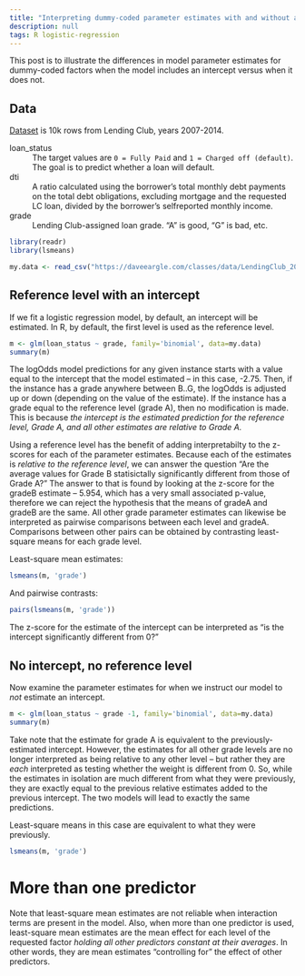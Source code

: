 ---
title: "Interpreting dummy-coded parameter estimates with and without a model intercept"
description: null
tags: R logistic-regression
---

This post is to illustrate the differences in model parameter estimates for dummy-coded factors when the model includes an intercept versus when it does not.


## Data

[Dataset](/classes/data/LendingClub_2007_2014_Cleaned_Reduced_NoTargetLeak.csv) is 10k rows from Lending Club, years 2007-2014.


loan_status
: The target values are `0 = Fully Paid` and `1 = Charged off (default)`. The goal is to predict whether a
  loan will default.

dti
: A ratio calculated using the borrower's total monthly debt payments on the total debt obligations, excluding mortgage and the requested LC loan, divided by the borrower's selfreported monthly income.

grade
: Lending Club-assigned loan grade. "A" is good, "G" is bad, etc.

```{r setup, message=FALSE, warning=FALSE}
library(readr)
library(lsmeans)

my.data <- read_csv("https://daveeargle.com/classes/data/LendingClub_2007_2014_Cleaned_Reduced_NoTargetLeak.csv")
```

## Reference level with an intercept

If we fit a logistic regression model, by default, an intercept will be estimated. In R, by default,
the first level is used as the reference level. 


```{r}
m <- glm(loan_status ~ grade, family='binomial', data=my.data)
summary(m)
```

The logOdds model predictions for any given instance starts with a value equal to the intercept that the model estimated -- in this case, -2.75. Then, if the instance has a grade anywhere between B..G, the logOdds is adjusted up or down (depending on the value of the estimate). If the instance has a grade
equal to the reference level (grade A), then no modification is made. This is because _the intercept
is the estimated prediction for the reference level, Grade A, and all other estimates are relative to
Grade A._

Using a reference level has the benefit of adding interpretabilty to the z-scores for each of the 
parameter estimates. Because each of the estimates is _relative to the reference level_, we can answer
the question "Are the average values for Grade B statisictally significantly different from those of Grade A?" The answer to that is found by looking at the z-score for the gradeB estimate -- 5.954, which has
a very small associated p-value, therefore we can reject the hypothesis that the means of gradeA and gradeB are the same. All other grade parameter estimates can likewise be interpreted as pairwise comparisons between each level and gradeA. Comparisons between other pairs can be obtained by contrasting 
least-square means for each grade level.

Least-square mean estimates:

```{r}
lsmeans(m, 'grade')
```
And pairwise contrasts:

```{r}
pairs(lsmeans(m, 'grade'))
```


The z-score for the estimate of the intercept can be interpreted as "is the intercept significantly different from 0?"


## No intercept, no reference level

Now examine the parameter estimates for when we instruct our model to _not_ estimate an intercept.

```{r}
m <- glm(loan_status ~ grade -1, family='binomial', data=my.data)
summary(m)
```

Take note that the estimate for grade A is equivalent to the previously-estimated intercept. However,
the estimates for all other grade levels are no longer interpreted as being relative to any other level -- but rather they are _each_ interpreted as testing whether the weight is different from 0. So, while the estimates in isolation are much different from what they were previously, they are exactly equal to the previous relative estimates added to the previous intercept. The two models will lead
to exactly the same predictions.

Least-square means in this case are equivalent to what they were previously.

```{r}
lsmeans(m, 'grade')
```

# More than one predictor 

Note that least-square mean estimates are not reliable when interaction terms are present in the model. Also, when more than one predictor is used, least-square mean estimates are the mean effect for each level
of the requested factor _holding all other predictors constant at their averages_. In other words, they
are mean estimates "controlling for" the effect of other predictors. 


